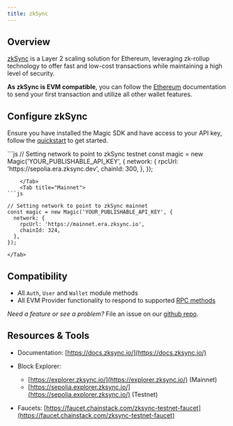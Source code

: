 ---
title: zkSync
---

## Overview

[zkSync](https://zksync.io/) is a Layer 2 scaling solution for Ethereum, leveraging zk-rollup technology to offer fast and low-cost transactions while maintaining a high level of security.

**As zkSync is EVM compatible**, you can follow the [Ethereum](/docs/embedded-wallet/blockchains/featured-chains/ethereum/javascript) documentation to send your first transaction and utilize all other wallet features.

## Configure zkSync

Ensure you have installed the Magic SDK and have access to your API key, follow the [quickstart](/docs/home/quickstart/cli) to get started.

<Tabs>
    <Tab title="Testnet">
```js
// Setting network to point to zkSync testnet
const magic = new Magic('YOUR_PUBLISHABLE_API_KEY', {
  network: {
    rpcUrl: 'https://sepolia.era.zksync.dev',
    chainId: 300,
  },
});

````
    </Tab>
    <Tab title="Mainnet">
```js

// Setting network to point to zkSync mainnet
const magic = new Magic('YOUR_PUBLISHABLE_API_KEY', {
  network: {
    rpcUrl: 'https://mainnet.era.zksync.io',
    chainId: 324,
  },
});
````

    </Tab>

</Tabs>

## Compatibility

- All `Auth`, `User` and `Wallet` module methods
- All EVM Provider functionality to respond to supported [RPC methods](/docs/embedded-wallet/api/client-side-sdks/web#evm-rpc-methods)

_Need a feature or see a problem?_ File an issue on our [github repo](https://github.com/magiclabs/magic-js).

## Resources & Tools

- Documentation: [https://docs.zksync.io/](https://docs.zksync.io/)
- Block Explorer:

  - [https://explorer.zksync.io/](https://explorer.zksync.io/) (Mainnet)
  - [https://sepolia.explorer.zksync.io/](https://sepolia.explorer.zksync.io/) (Testnet)

- Faucets: [https://faucet.chainstack.com/zksync-testnet-faucet](https://faucet.chainstack.com/zksync-testnet-faucet)

